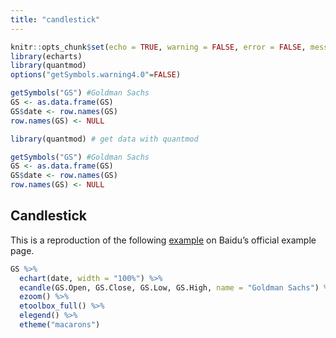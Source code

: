 ```yaml
---
title: "candlestick"
---
```


```r
knitr::opts_chunk$set(echo = TRUE, warning = FALSE, error = FALSE, message = FALSE)
library(echarts)
library(quantmod)
options("getSymbols.warning4.0"=FALSE)

getSymbols("GS") #Goldman Sachs
GS <- as.data.frame(GS)
GS$date <- row.names(GS)
row.names(GS) <- NULL
```

```r
library(quantmod) # get data with quantmod

getSymbols("GS") #Goldman Sachs
GS <- as.data.frame(GS)
GS$date <- row.names(GS)
row.names(GS) <- NULL
```

## Candlestick

This is a reproduction of the following [example](http://echarts.baidu.com/echarts2/doc/example/k1.html#-en) on Baidu's official example page.

```r
GS %>% 
  echart(date, width = "100%") %>% 
  ecandle(GS.Open, GS.Close, GS.Low, GS.High, name = "Goldman Sachs") %>% 
  ezoom() %>% 
  etoolbox_full() %>% 
  elegend() %>% 
  etheme("macarons")
```